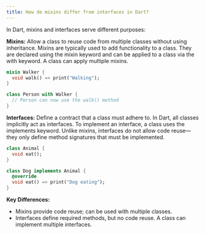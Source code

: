 ```yaml
---
title: How do mixins differ from interfaces in Dart?
---
```


In Dart, mixins and interfaces serve different purposes:

**Mixins:** Allow a class to reuse code from multiple classes without using inheritance. Mixins are typically used to add functionality to a class. They are declared using the mixin keyword and can be applied to a class via the with keyword. A class can apply multiple mixins.

```dart
mixin Walker {
  void walk() => print("Walking");
}

class Person with Walker {
  // Person can now use the walk() method
}
```

**Interfaces:** Define a contract that a class must adhere to. In Dart, all classes implicitly act as interfaces. To implement an interface, a class uses the implements keyword. Unlike mixins, interfaces do not allow code reuse—they only define method signatures that must be implemented.

```dart
class Animal {
  void eat();
}

class Dog implements Animal {
  @override
  void eat() => print("Dog eating");
}
```

**Key Differences:**
- Mixins provide code reuse; can be used with multiple classes.
- Interfaces define required methods, but no code reuse. A class can implement multiple interfaces.
